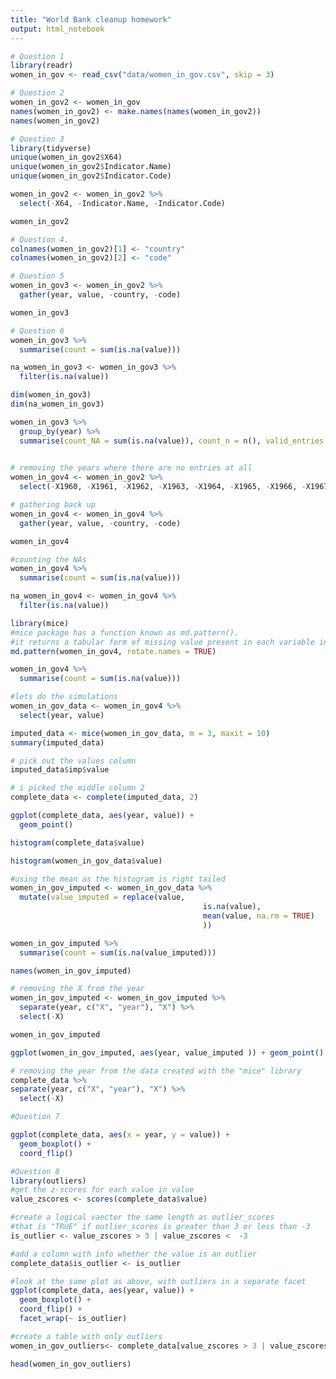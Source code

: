 ```yaml
---
title: "World Bank cleanup homework"
output: html_notebook
---
```


```r
# Question 1
library(readr)
women_in_gov <- read_csv("data/women_in_gov.csv", skip = 3)
```
```r
# Question 2
women_in_gov2 <- women_in_gov
names(women_in_gov2) <- make.names(names(women_in_gov2))
names(women_in_gov2)
```

```r
# Question 3
library(tidyverse)
unique(women_in_gov2$X64)
unique(women_in_gov2$Indicator.Name)
unique(women_in_gov2$Indicator.Code)

women_in_gov2 <- women_in_gov2 %>%
  select(-X64, -Indicator.Name, -Indicator.Code)

women_in_gov2
```
```r
# Question 4.
colnames(women_in_gov2)[1] <- "country" 
colnames(women_in_gov2)[2] <- "code"
```

```r
# Question 5
women_in_gov3 <- women_in_gov2 %>%
  gather(year, value, -country, -code)

women_in_gov3
```

```r
# Question 6
women_in_gov3 %>%
  summarise(count = sum(is.na(value)))

na_women_in_gov3 <- women_in_gov3 %>%
  filter(is.na(value))

dim(women_in_gov3)
dim(na_women_in_gov3)

women_in_gov3 %>%
  group_by(year) %>%
  summarise(count_NA = sum(is.na(value)), count_n = n(), valid_entries = n() - sum(is.na(value)))
 

```

```r
# removing the years where there are no entries at all
women_in_gov4 <- women_in_gov2 %>%
  select(-X1960, -X1961, -X1962, -X1963, -X1964, -X1965, -X1966, -X1967, -X1968, -X1969, -X1970, -X1971, -X1972, -X1973, -X1974, -X1975, -X1976, -X1976, -X1977, -X1978, -X1979, -X1980, -X1981, -X1982, -X1983, -X1984, -X1985, -X1986, -X1987, -X1988, -X1989, -X1991, -X1992, -X1993, -X1994, -X1995, -X1996)

# gathering back up
women_in_gov4 <- women_in_gov4 %>%
  gather(year, value, -country, -code)

women_in_gov4
```

```r
#counting the NAs
women_in_gov4 %>%
  summarise(count = sum(is.na(value)))

na_women_in_gov4 <- women_in_gov4 %>%
  filter(is.na(value))

```



```r
library(mice)
#mice package has a function known as md.pattern().
#it returns a tabular form of missing value present in each variable in a data set
md.pattern(women_in_gov4, rotate.names = TRUE)

women_in_gov4 %>%
  summarise(count = sum(is.na(value)))
```


```r
#lets do the simulations 
women_in_gov_data <- women_in_gov4 %>%
  select(year, value)

imputed_data <- mice(women_in_gov_data, m = 3, maxit = 10)
summary(imputed_data)
```
```r
# pick out the values column
imputed_data$imp$value
```


```r
# i picked the middle column 2
complete_data <- complete(imputed_data, 2)

ggplot(complete_data, aes(year, value)) + 
  geom_point()
```


```r
histogram(complete_data$value)
```

```r
histogram(women_in_gov_data$value)
```


```r
#using the mean as the histogram is right tailed
women_in_gov_imputed <- women_in_gov_data %>%
  mutate(value_imputed = replace(value, 
                                           is.na(value),
                                           mean(value, na.rm = TRUE)
                                           ))

women_in_gov_imputed %>%
  summarise(count = sum(is.na(value_imputed)))

names(women_in_gov_imputed)

# removing the X from the year
women_in_gov_imputed <- women_in_gov_imputed %>%
  separate(year, c("X", "year"), "X") %>%
  select(-X)

women_in_gov_imputed

ggplot(women_in_gov_imputed, aes(year, value_imputed )) + geom_point()
```

```r
# removing the year from the data created with the "mice" library
complete_data %>%
separate(year, c("X", "year"), "X") %>%
  select(-X)
```


```r
#Question 7

ggplot(complete_data, aes(x = year, y = value)) +
  geom_boxplot() +
  coord_flip()
```


```r
#Question 8
library(outliers)
#get the z-scores for each value in value
value_zscores <- scores(complete_data$value)
```

```r
#create a logical vaector the same length as outlier_scores
#that is "TRUE" if outlier_scores is greater than 3 or less than -3
is_outlier <- value_zscores > 3 | value_zscores <  -3

#add a column with info whether the value is an outlier
complete_data$is_outlier <- is_outlier

#look at the same plot as above, with outliers in a separate facet
ggplot(complete_data, aes(year, value)) +
  geom_boxplot() +
  coord_flip() +
  facet_wrap(~ is_outlier)
```

```r
#create a table with only outliers
women_in_gov_outliers<- complete_data[value_zscores > 3 | value_zscores < -3, ]

head(women_in_gov_outliers)
```


